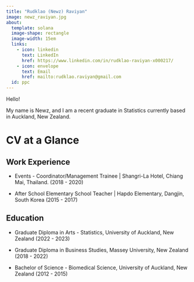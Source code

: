 ---
title: "Rudklao (Newz) Raviyan"
image: newz_raviyan.jpg
about:
  template: solana
  image-shape: rectangle
  image-width: 15em
  links: 
    - icon: linkedin
      text: LinkedIn
      href: https://www.linkedin.com/in/rudklao-raviyan-x000217/
    - icon: envelope
      text: Email
      href: mailto:rudklao.raviyan@gmail.com
  id: ppc  
---

:::{#ppc}

Hello!

My name is Newz, and I am a recent graduate in Statistics currently based in Auckland, New Zealand.

# CV at a Glance

## Work Experience

* Events - Coordinator/Management Trainee | Shangri-La Hotel, Chiang Mai, Thailand. (2018 - 2020)

* After School Elementary School Teacher | Hapdo Elementary, Dangjin, South Korea (2015 - 2017)

## Education

* Graduate Diploma in Arts - Statistics, University of Auckland, New Zealand (2022 - 2023)

* Graduate Diploma in Business Studies, Massey University, New Zealand (2018 - 2022)

* Bachelor of Science - Biomedical Science, University of Auckland, New Zealand (2012 - 2015)

:::
